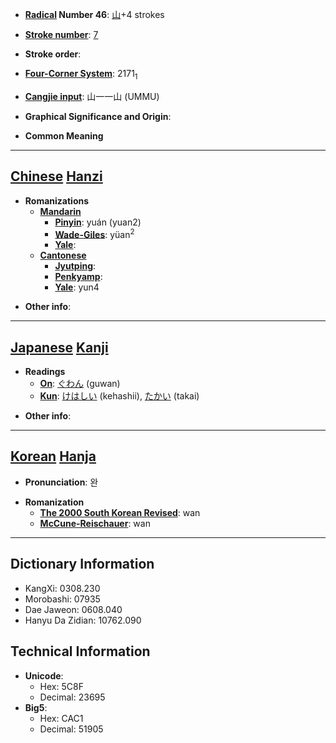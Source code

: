 * '''[[Wiktionary:Chinese radical index| Radical]] Number 46''': [[Wiktionary:Chinese radical index 山|山]]+4 strokes

* '''[[Wiktionary:Chinese total strokes index|Stroke number]]''': [[Wiktionary:Chinese total strokes index 7|7]]

* '''Stroke order''': 

* '''[[Wiktionary:Chinese four corner index|Four-Corner System]]''': 2171<sub>1</sub>

* '''[[Wiktionary:Chinese Cangjie index|Cangjie input]]''': 山一一山 (UMMU)

* '''Graphical Significance and Origin''': 

* '''Common Meaning'''

----

== [[Chinese]] [[Hanzi]] ==

* '''Romanizations'''
** '''[[Mandarin]]'''
*** '''[[Pinyin]]''': yuán (yuan2)
*** '''[[Wade-Giles]]''': yüan<sup>2</sup>
*** '''[[Yale]]''': 
** '''[[Cantonese]]'''
*** '''[[Jyutping]]''':
*** '''[[Penkyamp]]''': 
*** '''[[Yale]]''': yun4

* '''Other info''': 

----

== [[Japanese]] [[Kanji]] ==

* '''Readings'''
** '''[[On]]''': [[ぐわん]] (guwan)
** '''[[Kun]]''': [[けはしい]] (kehashii), [[たかい]] (takai)

* '''Other info''':  

----

== [[Korean]] [[Hanja]] ==

* '''Pronunciation''': 완

* '''Romanization'''
** '''[[The 2000 South Korean Revised Romanization|The 2000 South Korean Revised]]''': wan
** '''[[McCune-Reischauer]]''': wan

----

== Dictionary Information ==

* KangXi: 0308.230
* Morobashi: 07935
* Dae Jaweon: 0608.040
* Hanyu Da Zidian: 10762.090

== Technical Information ==

* '''Unicode''':
** Hex: 5C8F
** Decimal: 23695
* '''Big5''':
** Hex: CAC1
** Decimal: 51905